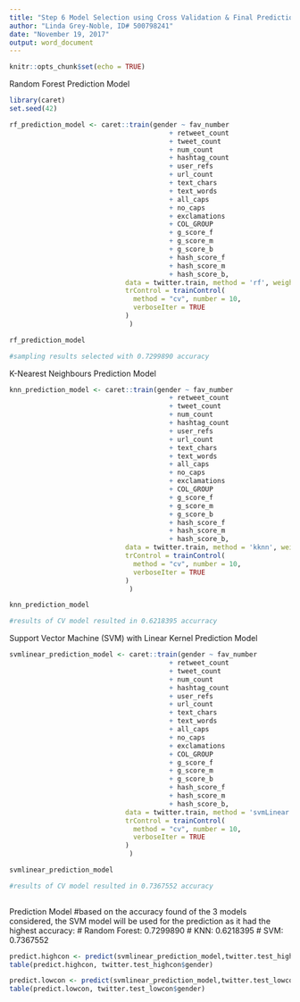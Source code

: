 ---
title: "Step 6 Model Selection using Cross Validation & Final Prediction"
author: "Linda Grey-Noble, ID# 500798241"
date: "November 19, 2017"
output: word_document
---

```{r setup, include=FALSE}
knitr::opts_chunk$set(echo = TRUE)
```

Random Forest Prediction Model
```{r, echo=FALSE}
library(caret)
set.seed(42)

rf_prediction_model <- caret::train(gender ~ fav_number
                                        + retweet_count
                                        + tweet_count
                                        + num_count
                                        + hashtag_count
                                        + user_refs
                                        + url_count
                                        + text_chars
                                        + text_words
                                        + all_caps
                                        + no_caps
                                        + exclamations
                                        + COL_GROUP
                                        + g_score_f
                                        + g_score_m
                                        + g_score_b
                                        + hash_score_f
                                        + hash_score_m
                                        + hash_score_b,
                             data = twitter.train, method = 'rf', weight = NULL,
                             trControl = trainControl(
                               method = "cv", number = 10,
                               verboseIter = TRUE
                             )
                              )

rf_prediction_model

#sampling results selected with 0.7299890 accuracy

```
K-Nearest Neighbours Prediction Model
```{r, echo=FALSE}
knn_prediction_model <- caret::train(gender ~ fav_number
                                        + retweet_count
                                        + tweet_count
                                        + num_count
                                        + hashtag_count
                                        + user_refs
                                        + url_count
                                        + text_chars
                                        + text_words
                                        + all_caps
                                        + no_caps
                                        + exclamations
                                        + COL_GROUP
                                        + g_score_f
                                        + g_score_m
                                        + g_score_b
                                        + hash_score_f
                                        + hash_score_m
                                        + hash_score_b,
                             data = twitter.train, method = 'kknn', weight = NULL,
                             trControl = trainControl(
                               method = "cv", number = 10,
                               verboseIter = TRUE
                             )
                              )

knn_prediction_model

#results of CV model resulted in 0.6218395 accurracy

```

Support Vector Machine (SVM) with Linear Kernel Prediction Model
```{r, echo=FALSE}

svmlinear_prediction_model <- caret::train(gender ~ fav_number
                                        + retweet_count
                                        + tweet_count
                                        + num_count
                                        + hashtag_count
                                        + user_refs
                                        + url_count
                                        + text_chars
                                        + text_words
                                        + all_caps
                                        + no_caps
                                        + exclamations
                                        + COL_GROUP
                                        + g_score_f
                                        + g_score_m
                                        + g_score_b
                                        + hash_score_f
                                        + hash_score_m
                                        + hash_score_b,
                             data = twitter.train, method = 'svmLinear', weight = NULL,
                             trControl = trainControl(
                               method = "cv", number = 10,
                               verboseIter = TRUE
                             )
                              )

svmlinear_prediction_model

#results of CV model resulted in 0.7367552 accuracy
                             
```

Prediction Model
#based on the accuracy found of the 3 models considered, the SVM model will be used for the prediction as it had the highest accuracy:
# Random Forest: 0.7299890
# KNN: 0.6218395
# SVM: 0.7367552

```{r, echo=FALSE}
predict.highcon <- predict(svmlinear_prediction_model,twitter.test_highcon)
table(predict.highcon, twitter.test_highcon$gender)
```
```{r, echo=FALSE}
predict.lowcon <- predict(svmlinear_prediction_model,twitter.test_lowcon)
table(predict.lowcon, twitter.test_lowcon$gender)
```